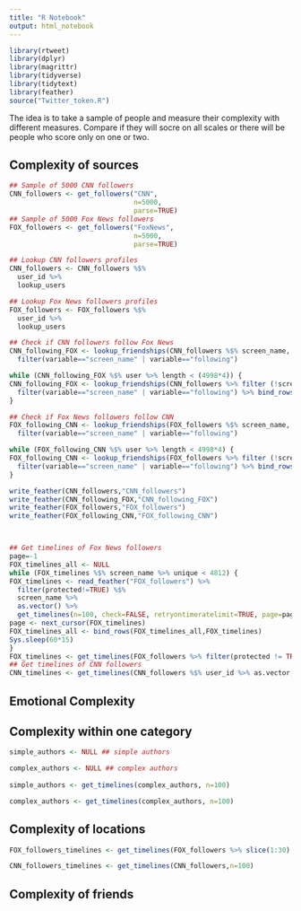 ```yaml
---
title: "R Notebook"
output: html_notebook
---
```

```r
library(rtweet)
library(dplyr)
library(magrittr)
library(tidyverse)
library(tidytext)
library(feather)
source("Twitter_token.R")
```

The idea is to take a sample of people and measure their complexity with different measures. Compare if they will socre on all scales or there will be people who score only on one or two.

## Complexity of sources

```r
## Sample of 5000 CNN followers
CNN_followers <- get_followers("CNN",
                               n=5000,
                               parse=TRUE)
## Sample of 5000 Fox News followers
FOX_followers <- get_followers("FoxNews",
                               n=5000,
                               parse=TRUE)

## Lookup CNN followers profiles
CNN_followers <- CNN_followers %$%
  user_id %>%
  lookup_users

## Lookup Fox News followers profiles
FOX_followers <- FOX_followers %$%
  user_id %>%
  lookup_users

## Check if CNN followers follow Fox News
CNN_following_FOX <- lookup_friendships(CNN_followers %$% screen_name, "FoxNews") %>%
  filter(variable=="screen_name" | variable=="following")

while (CNN_following_FOX %$% user %>% length < (4998*4)) {
CNN_following_FOX <- lookup_friendships(CNN_followers %>% filter (!screen_name %in% (CNN_following_FOX %>% filter(variable=="screen_name" & relationship!="target") %$% value)) %$% screen_name, "FoxNews") %>%
  filter(variable=="screen_name" | variable=="following") %>% bind_rows(CNN_following_FOX)
}

## Check if Fox News followers follow CNN
FOX_following_CNN <- lookup_friendships(FOX_followers %$% screen_name, "CNN") %>%
  filter(variable=="screen_name" | variable=="following")

while (FOX_following_CNN %$% user %>% length < 4998*4) {
FOX_following_CNN <- lookup_friendships(FOX_followers %>% filter (!screen_name %in% (CNN_following_FOX %>% filter(variable=="screen_name" & relationship!="target") %$% value)) %$% screen_name, "CNN") %>%
  filter(variable=="screen_name" | variable=="following") %>% bind_rows(FOX_following_CNN)
}

write_feather(CNN_followers,"CNN_followers")
write_feather(CNN_following_FOX,"CNN_following_FOX")
write_feather(FOX_followers,"FOX_followers")
write_feather(FOX_following_CNN,"FOX_following_CNN")



## Get timelines of Fox News followers
page=-1
FOX_timelines_all <- NULL
while (FOX_timelines %$% screen_name %>% unique < 4812) {
FOX_timelines <- read_feather("FOX_followers") %>%
  filter(protected!=TRUE) %$%
  screen_name %>%
  as.vector() %>%
  get_timelines(n=100, check=FALSE, retryontimeratelimit=TRUE, page=page)
page <- next_cursor(FOX_timelines)
FOX_timelines_all <- bind_rows(FOX_timelines_all,FOX_timelines)
Sys.sleep(60*15)
}
FOX_timelines <- get_timelines(FOX_followers %>% filter(protected != TRUE) %$% screen_name %>% as.vector(), n=100)
## Get timelines of CNN followers
CNN_timelines <- get_timelines(CNN_followers %$% user_id %>% as.vector, n=1000)


```

## Emotional Complexity

## Complexity within one category

```r
simple_authors <- NULL ## simple authors

complex_authors <- NULL ## complex authors
  
simple_authors <- get_timelines(complex_authors, n=100)

complex_authors <- get_timelines(complex_authors, n=100)
```

## Complexity of locations

```r
FOX_followers_timelines <- get_timelines(FOX_followers %>% slice(1:30) %$% user_id,n=10)

CNN_followers_timelines <- get_timelines(CNN_followers,n=100)

```

## Complexity of friends

```r

```

